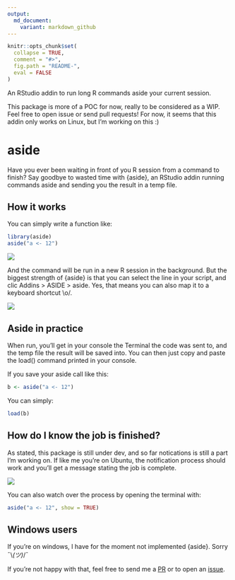 ```yaml
---
output:
  md_document:
    variant: markdown_github
---
```


<!-- README.md is generated from README.Rmd. Please edit that file -->

```r
knitr::opts_chunk$set(
  collapse = TRUE,
  comment = "#>",
  fig.path = "README-", 
  eval = FALSE
)
```

An RStudio addin to run long R commands aside your current session. 

This package is more of a POC for now, really to be considered as a WIP. Feel free to open issue or send pull requests! For now, it seems that this addin only works on Linux, but I'm working on this :) 

# aside

Have you ever been waiting in front of you R session from a command to finish? Say goodbye to wasted time with {aside}, an RStudio addin running commands aside and sending you the result in a temp file. 

## How it works 

You can simply write a function like: 

```r
library(aside)
aside("a <- 12")
```

![](aside.gif)

And the command will be run in a new R session in the background. But the biggest strength of {aside} is that you can select the line in your script, and clic Addins > ASIDE > aside. Yes, that means you can also map it to a keyboard shortcut \\o/. 

![](addin.png)

## Aside in practice

When run, you'll get in your console the Terminal the code was sent to, and the temp file the result will be saved into. You can then just copy and paste the load() command printed in your console. 

If you save your aside call like this:

```r
b <- aside("a <- 12")
```

You can simply:

```r
load(b)
```

## How do I know the job is finished?

As stated, this package is still under dev, and so far notications is still a part I'm working on. If like me you're on Ubuntu, the notification process should work and you'll get a message stating the job is complete.

![](aside_addin.gif)

You can also watch over the process by opening the terminal with:

```r
aside("a <- 12", show = TRUE)
```


## Windows users

If you're on windows, I have for the moment not implemented {aside}. Sorry ¯\\_(ツ)_/¯

If you're not happy with that, feel free to send me a [PR](https://github.com/ColinFay/aside/pulls) or to open an [issue](https://github.com/ColinFay/aside/issues). 
